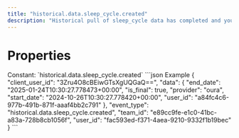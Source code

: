 ```yaml
---
title: "historical.data.sleep_cycle.created"
description: "Historical pull of sleep_cycle data has completed and you can now pull data for this resource."
---
```

# Properties
<ResponseField name="event_type" type="const string" required="true">
Constant: `historical.data.sleep_cycle.created`
</ResponseField>
<ResponseField name="team_id" type="string" required="true">
</ResponseField>
<ResponseField name="user_id" type="string" required="true">
</ResponseField>
<ResponseField name="client_user_id" type="string" required="true">
</ResponseField>
<ResponseField name="data" type="HistoricalDataCreated" required="true">
<Expandable title="HistoricalDataCreated" defaultOpen="true">
<ResponseField name="user_id" type="string" required="true">
</ResponseField>
<ResponseField name="start_date" type="string" required="true">
</ResponseField>
<ResponseField name="end_date" type="string" required="true">
</ResponseField>
<ResponseField name="is_final" type="boolean" required="true">
</ResponseField>
<ResponseField name="provider" type="string" required="true">
</ResponseField>
</Expandable>
</ResponseField>
<ResponseExample>
```json Example
{
  "client_user_id": "3Zru4O8cBEiwGTsXgUQGaQ==",
  "data": {
    "end_date": "2025-01-24T10:30:27.778473+00:00",
    "is_final": true,
    "provider": "oura",
    "start_date": "2024-10-26T10:30:27.778420+00:00",
    "user_id": "a84fc4c6-977b-491b-871f-aaaf4bb2c791"
  },
  "event_type": "historical.data.sleep_cycle.created",
  "team_id": "e89cc9fe-e1c0-41bc-a83a-728b8cb1056f",
  "user_id": "fac593ed-f371-4aea-9210-9332f1b19bec"
}
```
</ResponseExample>
